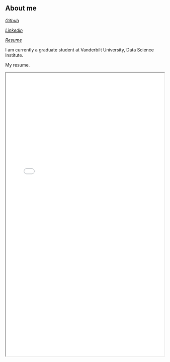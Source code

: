 ## About me


::: {.about-links}

<a href="https://github.com/qiushiyan" class="about-link">
  <i class="bi bi-github">
    <span class="about-link-text">Github</span>
  </i>
</a>

<a href="https://linkedin.com/in/qiushiyan" class="about-link">
  <i class="bi bi-linkedin">
    <span class="about-link-text">Linkedin</span>
  </i>
</a>

<a href="/resume.pdf" class="about-link">
  <i class="bi bi-file-arrow-down-fill">
    <span class="about-link-text">Resume</span>
  </i>
</a>

:::

<!-- ```{r}
#| eval: false
source("R/ui.R")
library(htmltools)
tagList(
  make_about_icon("github", "Github", "https://github.com/qiushiyan"),
  make_about_icon("linkedin", "Linkedin", "https://linkedin.com/in/qiushiyan"),
  make_about_icon("file-arrow-down-fill", "Resume", "/resume.pdf")
)
``` -->


I am currently a graduate student at Vanderbilt University, Data Science Institute.

My resume.

::: {.column-body-outset}

<iframe id="resume" src="/resume.pdf" width="100%" style="min-height: 900px"></iframe>

:::